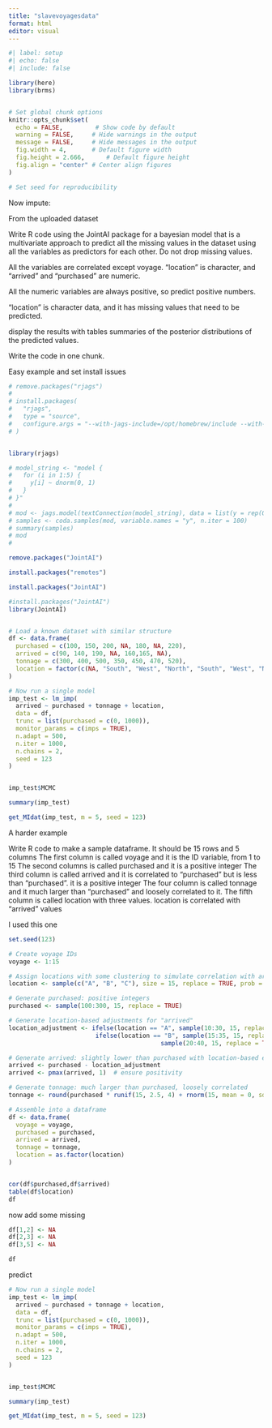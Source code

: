 ```yaml
---
title: "slavevoyagesdata"
format: html
editor: visual
---
```

```r
#| label: setup
#| echo: false
#| include: false

library(here)
library(brms)


# Set global chunk options
knitr::opts_chunk$set(
  echo = FALSE,         # Show code by default
  warning = FALSE,     # Hide warnings in the output
  message = FALSE,     # Hide messages in the output
  fig.width = 4,       # Default figure width
  fig.height = 2.666,      # Default figure height
  fig.align = "center" # Center align figures
)

# Set seed for reproducibility
```



Now impute:

From the uploaded dataset

Write R code using the JointAI package for a bayesian model that is a multivariate approach to predict all the missing values in the dataset using all the variables as predictors for each other. Do not drop missing values.

All the variables are correlated except voyage. "location" is character, and "arrived" and "purchased" are numeric.

All the numeric variables are always positive, so predict positive numbers. 

"location" is character data, and it has missing values that need to be predicted.

display the results with tables summaries of the posterior distributions of the predicted values.

Write the code in one chunk.



Easy example and set install issues

```r

# remove.packages("rjags")
# 
# install.packages(
#   "rjags",
#   type = "source",
#   configure.args = "--with-jags-include=/opt/homebrew/include --with-jags-lib=/opt/homebrew/lib"
# )


library(rjags)

# model_string <- "model {
#   for (i in 1:5) {
#     y[i] ~ dnorm(0, 1)
#   }
# }"
# 
# mod <- jags.model(textConnection(model_string), data = list(y = rep(0, 5)), n.chains = 2)
# samples <- coda.samples(mod, variable.names = "y", n.iter = 100)
# summary(samples)
# mod
# 

remove.packages("JointAI")

install.packages("remotes")

install.packages("JointAI")

#install.packages("JointAI")
library(JointAI)   


# Load a known dataset with similar structure
df <- data.frame(
  purchased = c(100, 150, 200, NA, 180, NA, 220),
  arrived = c(90, 140, 190, NA, 160,165, NA),
  tonnage = c(300, 400, 500, 350, 450, 470, 520),
  location = factor(c(NA, "South", "West", "North", "South", "West", "North"))
)

# Now run a single model
imp_test <- lm_imp(
  arrived ~ purchased + tonnage + location,
  data = df,
  trunc = list(purchased = c(0, 1000)),
  monitor_params = c(imps = TRUE),
  n.adapt = 500,
  n.iter = 1000,
  n.chains = 2,
  seed = 123
)


imp_test$MCMC

summary(imp_test)

get_MIdat(imp_test, m = 5, seed = 123)

```



A harder example

Write R code to make a sample dataframe.
It should be 15 rows and 5 columns
The first column is called voyage and it is the ID variable, from 1 to 15
The second columns is called purchased and it is a positive integer
The third column is called arrived and it is correlated to "purchased" but is less than "purchased". it is a positive integer
The four column is called tonnage and it much larger than "purchased" and loosely correlated to it.
The fifth column is called location with three values. location is correlated with "arrived" values




I used this one 

```r
set.seed(123)

# Create voyage IDs
voyage <- 1:15

# Assign locations with some clustering to simulate correlation with arrived
location <- sample(c("A", "B", "C"), size = 15, replace = TRUE, prob = c(0.3, 0.4, 0.3))

# Generate purchased: positive integers
purchased <- sample(100:300, 15, replace = TRUE)

# Generate location-based adjustments for "arrived"
location_adjustment <- ifelse(location == "A", sample(10:30, 15, replace = TRUE),
                        ifelse(location == "B", sample(15:35, 15, replace = TRUE),
                                          sample(20:40, 15, replace = TRUE)))

# Generate arrived: slightly lower than purchased with location-based effect
arrived <- purchased - location_adjustment
arrived <- pmax(arrived, 1)  # ensure positivity

# Generate tonnage: much larger than purchased, loosely correlated
tonnage <- round(purchased * runif(15, 2.5, 4) + rnorm(15, mean = 0, sd = 50))

# Assemble into a dataframe
df <- data.frame(
  voyage = voyage,
  purchased = purchased,
  arrived = arrived,
  tonnage = tonnage,
  location = as.factor(location)
)


cor(df$purchased,df$arrived)
table(df$location)
df
```


now add some missing
```r

df[1,2] <- NA
df[2,3] <- NA
df[3,5] <- NA

df

```

predict

```r
# Now run a single model
imp_test <- lm_imp(
  arrived ~ purchased + tonnage + location,
  data = df,
  trunc = list(purchased = c(0, 1000)),
  monitor_params = c(imps = TRUE),
  n.adapt = 500,
  n.iter = 1000,
  n.chains = 2,
  seed = 123
)


imp_test$MCMC

summary(imp_test)

get_MIdat(imp_test, m = 5, seed = 123)
```

